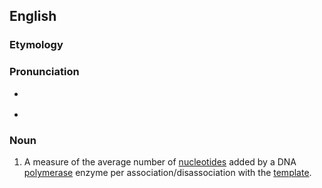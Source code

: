 ==English==

===Etymology===
{{suffix|en|processive|ity}}

===Pronunciation===
* {{a|US}} {{IPA|en|/pɹɑsɛˈsɪvəti/}}
* {{hyph|en|pro|ces|siv|i|ty}}

===Noun===
{{en-noun}}
{{wikipedia}}

# {{lb|en|genetics}} A measure of the average number of [[nucleotide]]s added by a DNA [[polymerase]] enzyme per association/disassociation with the [[template]].